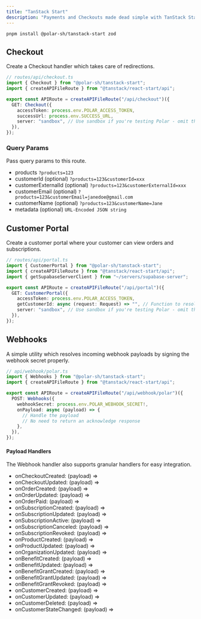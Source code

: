 ```yaml
---
title: "TanStack Start"
description: "Payments and Checkouts made dead simple with TanStack Start"
---
```


`pnpm install @polar-sh/tanstack-start zod`

## Checkout

Create a Checkout handler which takes care of redirections.

```typescript
// routes/api/checkout.ts
import { Checkout } from "@polar-sh/tanstack-start";
import { createAPIFileRoute } from "@tanstack/react-start/api";

export const APIRoute = createAPIFileRoute("/api/checkout")({
  GET: Checkout({
    accessToken: process.env.POLAR_ACCESS_TOKEN,
    successUrl: process.env.SUCCESS_URL,
    server: "sandbox", // Use sandbox if you're testing Polar - omit the parameter or pass 'production' otherwise
  }),
});
```

### Query Params

Pass query params to this route.

- products `?products=123`
- customerId (optional) `?products=123&customerId=xxx`
- customerExternalId (optional) `?products=123&customerExternalId=xxx`
- customerEmail (optional) `?products=123&customerEmail=janedoe@gmail.com`
- customerName (optional) `?products=123&customerName=Jane`
- metadata (optional) `URL-Encoded JSON string`

## Customer Portal

Create a customer portal where your customer can view orders and subscriptions.

```typescript
// routes/api/portal.ts
import { CustomerPortal } from "@polar-sh/tanstack-start";
import { createAPIFileRoute } from "@tanstack/react-start/api";
import { getSupabaseServerClient } from "~/servers/supabase-server";

export const APIRoute = createAPIFileRoute("/api/portal")({
  GET: CustomerPortal({
    accessToken: process.env.POLAR_ACCESS_TOKEN,
    getCustomerId: async (request: Request) => "", // Function to resolve a Polar Customer ID
    server: "sandbox", // Use sandbox if you're testing Polar - omit the parameter or pass 'production' otherwise
  }),
});
```

## Webhooks

A simple utility which resolves incoming webhook payloads by signing the webhook secret properly.

```typescript
// api/webhook/polar.ts
import { Webhooks } from "@polar-sh/tanstack-start";
import { createAPIFileRoute } from "@tanstack/react-start/api";

export const APIRoute = createAPIFileRoute("/api/webhook/polar")({
  POST: Webhooks({
    webhookSecret: process.env.POLAR_WEBHOOK_SECRET!,
    onPayload: async (payload) => {
      // Handle the payload
      // No need to return an acknowledge response
    },
  }),
});
```

#### Payload Handlers

The Webhook handler also supports granular handlers for easy integration.

- onCheckoutCreated: (payload) =>
- onCheckoutUpdated: (payload) =>
- onOrderCreated: (payload) =>
- onOrderUpdated: (payload) =>
- onOrderPaid: (payload) =>
- onSubscriptionCreated: (payload) =>
- onSubscriptionUpdated: (payload) =>
- onSubscriptionActive: (payload) =>
- onSubscriptionCanceled: (payload) =>
- onSubscriptionRevoked: (payload) =>
- onProductCreated: (payload) =>
- onProductUpdated: (payload) =>
- onOrganizationUpdated: (payload) =>
- onBenefitCreated: (payload) =>
- onBenefitUpdated: (payload) =>
- onBenefitGrantCreated: (payload) =>
- onBenefitGrantUpdated: (payload) =>
- onBenefitGrantRevoked: (payload) =>
- onCustomerCreated: (payload) =>
- onCustomerUpdated: (payload) =>
- onCustomerDeleted: (payload) =>
- onCustomerStateChanged: (payload) =>
